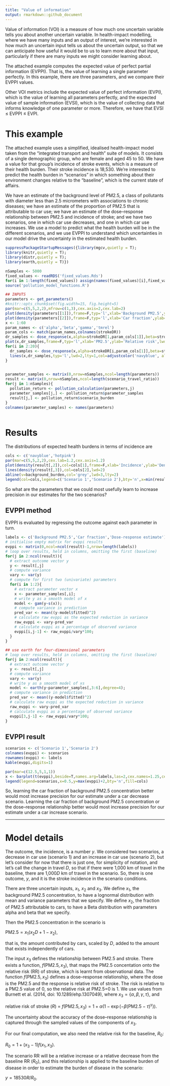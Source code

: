 ```yaml
---
title: "Value of information"
output: rmarkdown::github_document
---
```



Value of information (VOI) is a measure of how much one uncertain variable tells you about another uncertain variable. In health-impact modelling, where we have many inputs and an output of interest, we're interested in how much an uncertain input tells us about the uncertain output, so that we can anticipate how useful it would be to us to learn more about that input, particularly if there are many inputs we might consider learning about.

The attached example computes the expected value of perfect partial information (EVPPI). That is, the value of learning a single parameter perfectly. In this example, there are three parameters, and we compare their EVPPI values.

Other VOI metrics include the expected value of perfect information (EVPI), which is the value of learning all parameters perfectly, and the expected value of sample information (EVSI), which is the value of collecting data that informs knowledge of one parameter or more. Therefore, we have that EVSI &le; EVPPI &le; EVPI.

# This example

The attached example uses a simplified, idealised health-impact model taken from the "integrated transport and health" suite of models. It consists of a single demographic group, who are female and aged 45 to 50. We have a value for that group's incidence of stroke events, which is a measure of their health burden. Their stroke incidence is 18,530. We're interested to predict the health burden in "scenarios" in which something about their environment changes relative to the "baseline", which is the current state of affairs.

We have an estimate of the background level of PM2.5, a class of pollutants with diameter less than 2.5 micrometers with associations to chronic diseases; we have an estimate of the proportion of PM2.5 that is attributable to car use; we have an estimate of the dose--response relationship between PM2.5 and incidence of stroke; and we have two scenarios, one in which car use decreases, and one in which car use increases. We use a model to predict what the health burden will be in the different scenarios, and we use EVPPI to understand which uncertainties in our model drive the uncertainty in the estimated health burden.


```r
suppressPackageStartupMessages({library(mgcv,quietly = T);
library(knitr,quietly = T);
library(distr,quietly = T);
library(earth,quietly = T)})

nSamples <- 5000
fixed_values <- readRDS('fixed_values.Rds')
for(i in 1:length(fixed_values)) assign(names(fixed_values)[i],fixed_values[[i]])
source('pollution_model_functions.R')
```

```r

## INPUTS
parameters <- get_parameters()
#knitr::opts_chunk$set(fig.width=15, fig.height=5) 
par(mar=c(5,5,2,2),mfrow=c(1,3),cex.axis=2,cex.lab=2)
plot(density(parameters[[1]]),frame=F,typ='l',xlab='Background PM2.5',ylab='Density',lwd=2,lty=1,col='navyblue',main='')
plot(density(parameters[[2]]),frame=F,typ='l',xlab='Car fraction',ylab='Density',lwd=2,lty=1,col='navyblue',main='')
x <- 1:60
param_names <- c('alpha','beta','gamma','tmrel')
param_cols <- match(param_names,colnames(strokeDR))
dr_samples <- dose_response(x,alpha=strokeDR[1,param_cols[1]],beta=strokeDR[1,param_cols[2]],gamma=strokeDR[1,param_cols[3]],tmrel=strokeDR[1,param_cols[4]])
plot(x,dr_samples,frame=F,typ='l',xlab='PM2.5',ylab='Relative risk',lwd=2,lty=1,col=adjustcolor('navyblue', alpha.f = 0.5),ylim=c(1,2))
for(i in 2:20){
  dr_samples <- dose_response(x,alpha=strokeDR[i,param_cols[1]],beta=strokeDR[i,param_cols[2]],gamma=strokeDR[i,param_cols[3]],tmrel=strokeDR[i,param_cols[4]])
  lines(x,dr_samples,typ='l',lwd=2,lty=1,col=adjustcolor('navyblue', alpha.f = 0.5))
}
  
```


```r

parameter_samples <- matrix(0,nrow=nSamples,ncol=length(parameters))
result <- matrix(0,nrow=nSamples,ncol=length(scenario_travel_ratio))
for(j in 1:nSamples){
  pollution_return <- pollution_calculation(parameters,j)
  parameter_samples[j,] <- pollution_return$parameter_samples
  result[j,] <- pollution_return$scenario_burden
}
colnames(parameter_samples) <- names(parameters)
  
```

# Results

The distributions of expected health burdens in terms of incidence are

```r
cols <- c('navyblue','hotpink')
par(mar=c(5,5,2,2),cex.lab=1.2,cex.axis=1.2)
plot(density(result[,2]),col=cols[1],frame=F,xlab='Incidence',ylab='Density',main='',lwd=2,xlim=range(result))
lines(density(result[,3]),col=cols[2],lwd=2)
abline(v=background_burden,col='grey',lwd=3,lty=2)
legend(col=cols,legend=c('Scenario 1','Scenario 2'),bty='n',x=min(result),y=2e-3,lwd=2)

```

So what are the parameters that we could most usefully learn to increase precision in our estimates for the two scenarios?


## EVPPI method

EVPPI is evaluated by regressing the outcome against each parameter in turn. 

```r
labels <- c('Background PM2.5','Car fraction','Dose-response estimate')
# initialise empty matrix for evppi results
evppi <- matrix(0,ncol=ncol(result)-1,nrow=length(labels))
# loop over results, held in columns, omitting the first (baseline)
for(j in 2:ncol(result)){
  # extract outcome vector y
  y <- result[,j]
  # compute variance
  vary <- var(y)
  # compute for first two (univariate) parameters
  for(i in 1:2){
    # extract parameter vector x
    x <- parameter_samples[,i];
    # write y as a smooth model of x
    model <- gam(y~s(x)); 
    # compute variance in prediction
    pred_var <- mean((y-model$fitted)^2)
    # calculate raw evppi as the expected reduction in variance
    raw_evppi <- vary-pred_var
    # calculate evppi as a percentage of observed variance
    evppi[i,j-1] <- raw_evppi/vary*100;
  }
}

## use earth for four-dimensional parameters
# loop over results, held in columns, omitting the first (baseline)
for(j in 2:ncol(result)){
  # extract outcome vector y
  y <- result[,j]
  # compute variance
  vary <- var(y)
  # write y as a smooth model of xs
  model <- earth(y~parameter_samples[,3:6],degree=4); 
  # compute variance in prediction
  pred_var <- mean((y-model$fitted)^2)
  # calculate raw evppi as the expected reduction in variance
  raw_evppi <- vary-pred_var
  # calculate evppi as a percentage of observed variance
  evppi[3,j-1] <- raw_evppi/vary*100;
}
```

## EVPPI result
```r
scenarios <- c('Scenario 1','Scenario 2')
colnames(evppi) <- scenarios
rownames(evppi) <- labels
kable(evppi,digits=1)
```

```r
par(mar=c(12.5,5,1,1))
x <- barplot(t(evppi),beside=T,names.arg=labels,las=2,cex.names=1.25,cex.lab=1.25,cex.axis=1.25,col=cols,ylab='EVPPI, % of Var(incidence)')
legend(legend=scenarios,x=0.5,y=max(evppi)+2,bty='n',fill=cols)
```

So, learning the car fraction of background PM2.5 concentration better would most increase precision for our estimate under a car decrease scenario. Learning the car fraction of background PM2.5 concentration or the dose--response relationship better would most increase precision for our estimate under a car increase scenario.

******

# Model details

The outcome, the incidence, is a number $y$. We considered two scenarios, a decrease in car use (scenario 1) and an increase in car use (scenario 2), but let's consider for now that there is just one, for simplicity of notation, and let's call the change in travel $D$, so that if there were 1,000 km of travel in the baseline, there are 1,000$D$ km of travel in the scenario. So, there is one outcome, $y$, and it is the stroke incidence in the scenario conditions.

There are three uncertain inputs, $x_1$, $x_2$ and $x_3$. We define $x_1$, the background PM2.5 concentration, to have a lognormal distribution with mean and variance parameters that we specify. We define $x_2$, the fraction of PM2.5 attributable to cars, to have a Beta distribution with parameters alpha and beta that we specify. 

Then the PM2.5 concentration in the scenario is 

$\text{PM}2.5 = x_1 ( x_2D + 1 - x_2)$,

that is, the amount contributed by cars, scaled by $D$, added to the amount that exists independently of cars.

The input $x_3$ defines the relationship between PM2.5 and stroke. There exists a function, $f(\text{PM}2.5,x_3)$, that maps the PM2.5 concentation onto the relative risk (RR) of stroke, which is learnt from observational data. The function $f(\text{PM}2.5,x_3)$ defines a dose--response relationship, where the dose is the PM2.5 and the response is relative risk of stroke. The risk is relative to a PM2.5 value of 0, so the relative risk at PM2.5=0 is 1. We use values from Burnett et al. (2014, doi: 10.1289/ehp.1307049), where $x_3=\{\alpha,\beta,\gamma,\tau\}$, and

relative risk of stroke ($R$) = $f(\text{PM}2.5,x_3) = 1 + \alpha ( 1 - \exp(- \beta ( \text{PM}2.5 - \tau )^{\gamma} ) )$.

The uncertainty about the accuracy of the dose--response relationship is captured through the sampled values of the components of $x_3$. 

For our final computation, we also need the relative risk for the baseline, $R_0$:

$R_0 = 1 + (x_3-1)f(x_1,x_3)$.

The scenario RR will be a relative increase or a relative decrease from the baseline RR ($R_0$), and this relationship is applied to the baseline burden of disease in order to estimate the burden of disease in the scenario:

$y=18530{R}/{R_0}$.





